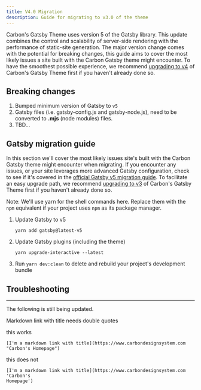 ```yaml
---
title: V4.0 Migration
description: Guide for migrating to v3.0 of the theme
---
```


<PageDescription>

Carbon's Gatsby Theme uses version 5 of the Gatsby library. This update combines
the control and scalability of server-side rendering with the performance of
static-site generation. The major version change comes with the potential for
breaking changes, this guide aims to cover the most likely issues a site built
with the Carbon Gatsby theme might encounter. To have the smoothest possible
experience, we recommend [upgrading to v4](/guides/v3-migration) of Carbon's
Gatsby Theme first if you haven't already done so.

</PageDescription>

## Breaking changes

1. Bumped minimum version of Gatsby to `v5`
1. Gatsby files (i.e. gatsby-config.js and gatsby-node.js), need to be converted
   to **.mjs** (node modules) files.
1. TBD...

## Gatsby migration guide

In this section we'll cover the most likely issues site's built with the Carbon
Gatsby theme might encounter when migrating. If you encounter any issues, or
your site leverages more advanced Gatsby configuration, check to see if it's
covered in the
[official Gatsby v5 migration guide](https://www.gatsbyjs.com/docs/reference/release-notes/migrating-from-v4-to-v5/).
To facilitate an easy upgrade path, we recommend
[upgrading to v3](/guides/v3-migration) of Carbon's Gatsby Theme first if you
haven't already done so.

<InlineNotification>

Note: We'll use yarn for the shell commands here. Replace them with the `npm`
equivalent if your project uses `npm` as its package manager.

</InlineNotification>

1. Update Gatsby to v5
   ```
   yarn add gatsby@latest-v5
   ```
2. Update Gatsby plugins (including the theme)

   ```
   yarn upgrade-interactive --latest
   ```

3. Run `yarn dev:clean` to delete and rebuild your project's development bundle

## Troubleshooting

---

<InlineNotification kind="warning">

The following is still being updated.

</InlineNotification>

Markdown link with title needs double quotes

this works

```
[I'm a markdown link with title](https://www.carbondesignsystem.com "Carbon's Homepage")
```

this does not

```
[I'm a markdown link with title](https://www.carbondesignsystem.com 'Carbon's
Homepage')
```
